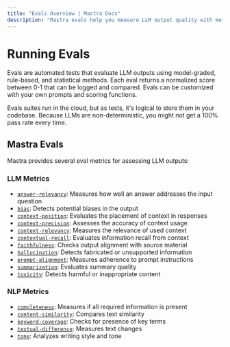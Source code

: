 ```yaml
---
title: "Evals Overview | Mastra Docs"
description: "Mastra evals help you measure LLM output quality with metrics for relevance, bias, hallucination, and more."
---
```


# Running Evals

Evals are automated tests that evaluate LLM outputs using model-graded, rule-based, and statistical methods. Each eval returns a normalized score between 0-1 that can be logged and compared. Evals can be customized with your own prompts and scoring functions.

Evals suites run in the cloud, but as tests, it's logical to store them in your codebase. Because LLMs are non-deterministic, you might not get a 100% pass rate every time.

## Mastra Evals

Mastra provides several eval metrics for assessing LLM outputs:

### LLM Metrics
- [`answer-relevancy`](/docs/reference/evals/answer-relevancy): Measures how well an answer addresses the input question
- [`bias`](/docs/reference/evals/bias): Detects potential biases in the output
- [`context-position`](/docs/reference/evals/context-position): Evaluates the placement of context in responses
- [`context-precision`](/docs/reference/evals/context-precision): Assesses the accuracy of context usage
- [`context-relevancy`](/docs/reference/evals/context-relevancy): Measures the relevance of used context
- [`contextual-recall`](/docs/reference/evals/contextual-recall): Evaluates information recall from context
- [`faithfulness`](/docs/reference/evals/faithfulness): Checks output alignment with source material
- [`hallucination`](/docs/reference/evals/hallucination): Detects fabricated or unsupported information
- [`prompt-alignment`](/docs/reference/evals/prompt-alignment): Measures adherence to prompt instructions
- [`summarization`](/docs/reference/evals/summarization): Evaluates summary quality
- [`toxicity`](/docs/reference/evals/toxicity): Detects harmful or inappropriate content

### NLP Metrics
- [`completeness`](/docs/reference/evals/completeness): Measures if all required information is present
- [`content-similarity`](/docs/reference/evals/content-similarity): Compares text similarity
- [`keyword-coverage`](/docs/reference/evals/keyword-coverage): Checks for presence of key terms
- [`textual-difference`](/docs/reference/evals/textual-difference): Measures text changes
- [`tone`](/docs/reference/evals/tone-consistency): Analyzes writing style and tone
